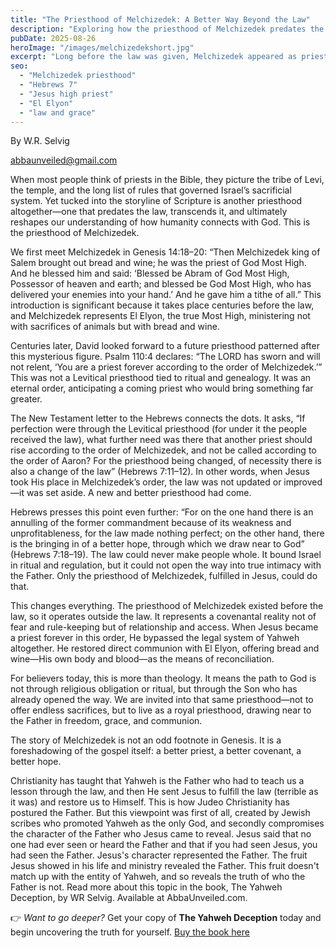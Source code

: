 ```yaml
---
title: "The Priesthood of Melchizedek: A Better Way Beyond the Law"
description: "Exploring how the priesthood of Melchizedek predates the law, bypasses Yahweh’s covenantal system, and is fulfilled in Jesus."
pubDate: 2025-08-26
heroImage: "/images/melchizedekshort.jpg"
excerpt: "Long before the law was given, Melchizedek appeared as priest of El Elyon, offering bread and wine. Hebrews reveals that Jesus steps into this eternal order, bypassing the law entirely and restoring direct access to the Father."
seo:
  - "Melchizedek priesthood"
  - "Hebrews 7"
  - "Jesus high priest"
  - "El Elyon"
  - "law and grace"
---
```



By W.R. Selvig

abbaunveiled@gmail.com


When most people think of priests in the Bible, they picture the tribe of Levi, the temple, and the long list of rules that governed Israel’s sacrificial system. Yet tucked into the storyline of Scripture is another priesthood altogether—one that predates the law, transcends it, and ultimately reshapes our understanding of how humanity connects with God. This is the priesthood of Melchizedek.  

We first meet Melchizedek in Genesis 14:18–20: “Then Melchizedek king of Salem brought out bread and wine; he was the priest of God Most High. And he blessed him and said: ‘Blessed be Abram of God Most High, Possessor of heaven and earth; and blessed be God Most High, who has delivered your enemies into your hand.’ And he gave him a tithe of all.” This introduction is significant because it takes place centuries before the law, and Melchizedek represents El Elyon, the true Most High, ministering not with sacrifices of animals but with bread and wine.  

Centuries later, David looked forward to a future priesthood patterned after this mysterious figure. Psalm 110:4 declares: “The LORD has sworn and will not relent, ‘You are a priest forever according to the order of Melchizedek.’” This was not a Levitical priesthood tied to ritual and genealogy. It was an eternal order, anticipating a coming priest who would bring something far greater.  

The New Testament letter to the Hebrews connects the dots. It asks, “If perfection were through the Levitical priesthood (for under it the people received the law), what further need was there that another priest should rise according to the order of Melchizedek, and not be called according to the order of Aaron? For the priesthood being changed, of necessity there is also a change of the law” (Hebrews 7:11–12). In other words, when Jesus took His place in Melchizedek’s order, the law was not updated or improved—it was set aside. A new and better priesthood had come.  

Hebrews presses this point even further: “For on the one hand there is an annulling of the former commandment because of its weakness and unprofitableness, for the law made nothing perfect; on the other hand, there is the bringing in of a better hope, through which we draw near to God” (Hebrews 7:18–19). The law could never make people whole. It bound Israel in ritual and regulation, but it could not open the way into true intimacy with the Father. Only the priesthood of Melchizedek, fulfilled in Jesus, could do that.  

This changes everything. The priesthood of Melchizedek existed before the law, so it operates outside the law. It represents a covenantal reality not of fear and rule-keeping but of relationship and access. When Jesus became a priest forever in this order, He bypassed the legal system of Yahweh altogether. He restored direct communion with El Elyon, offering bread and wine—His own body and blood—as the means of reconciliation.  

For believers today, this is more than theology. It means the path to God is not through religious obligation or ritual, but through the Son who has already opened the way. We are invited into that same priesthood—not to offer endless sacrifices, but to live as a royal priesthood, drawing near to the Father in freedom, grace, and communion.  

The story of Melchizedek is not an odd footnote in Genesis. It is a foreshadowing of the gospel itself: a better priest, a better covenant, a better hope.  

Christianity has taught that Yahweh is the Father who had to teach us a lesson through the law, and then He sent Jesus to fulfill the law (terrible as it was) and restore us to Himself. This is how Judeo Christianity has postured the Father. But this viewpoint was first of all, created by Jewish scribes who promoted Yahweh as the only God, and secondly compromises the character of the Father who Jesus came to reveal. Jesus said that no one had ever seen or heard the Father and that if you had seen Jesus, you had seen the Father. Jesus's character represented the Father. The fruit Jesus showed in his life and ministry revealed the Father. This fruit doesn't match up with the entity of Yahweh, and so reveals the truth of who the Father is not.  Read more about this topic in the book, The Yahweh Deception, by WR Selvig. Available at AbbaUnveiled.com.

👉 *Want to go deeper?* Get your copy of **The Yahweh Deception** today and begin uncovering the truth for yourself. [Buy the book here](#)